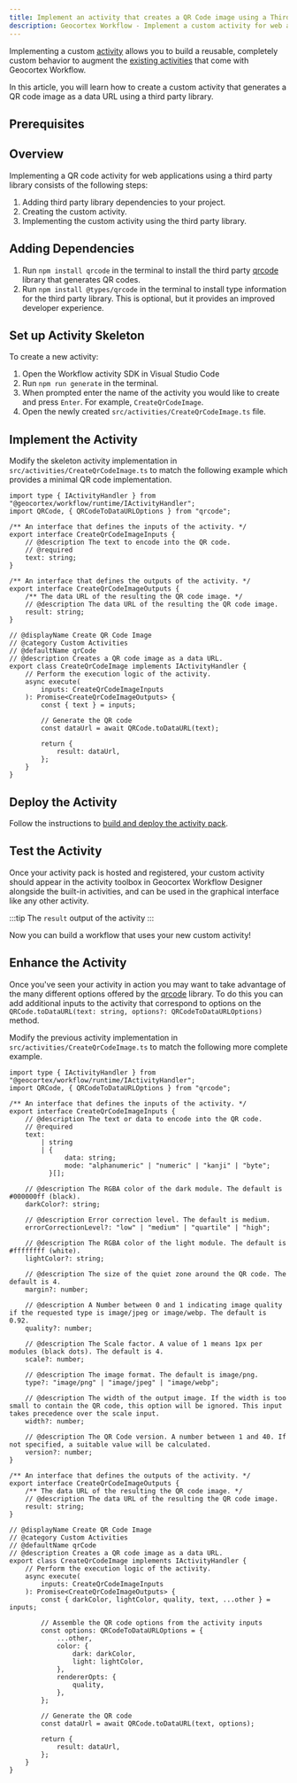 ```yaml
---
title: Implement an activity that creates a QR Code image using a Third Party Library
description: Geocortex Workflow - Implement a custom activity for web applications that creates a QR code image using a third party library
---
```


<!-- cspell:ignore qrcode webp -->


Implementing a custom [activity](key-concepts.mdx#activities) allows you to build a reusable, completely custom behavior to augment the [existing activities](https://docs.geocortex.com/workflow/latest/help/Default.htm#wf5/help/activity-reference.htm%3FTocPath%3DActivities%7CActivity%2520Reference%7C_____0) that come with Geocortex Workflow.

In this article, you will learn how to create a custom activity that generates a QR code image as a data URL using a third party library.

## Prerequisites

<WebPrereqs />

## Overview

Implementing a QR code activity for web applications using a third party library consists of the following steps:

1. Adding third party library dependencies to your project.
1. Creating the custom activity.
1. Implementing the custom activity using the third party library.

## Adding Dependencies

1. Run `npm install qrcode` in the terminal to install the third party [qrcode](https://github.com/soldair/node-qrcode) library that generates QR codes.
1. Run `npm install @types/qrcode` in the terminal to install type information for the third party library. This is optional, but it provides an improved developer experience.

## Set up Activity Skeleton

To create a new activity:

1. Open the Workflow activity SDK in Visual Studio Code
1. Run `npm run generate` in the terminal.
1. When prompted enter the name of the activity you would like to create and press `Enter`. For example, `CreateQrCodeImage`.
1. Open the newly created `src/activities/CreateQrCodeImage.ts` file.

## Implement the Activity

Modify the skeleton activity implementation in `src/activities/CreateQrCodeImage.ts` to match the following example which provides a minimal QR code implementation.

```tsx title="src/activities/CreateQrCodeImage.ts"
import type { IActivityHandler } from "@geocortex/workflow/runtime/IActivityHandler";
import QRCode, { QRCodeToDataURLOptions } from "qrcode";

/** An interface that defines the inputs of the activity. */
export interface CreateQrCodeImageInputs {
    // @description The text to encode into the QR code.
    // @required
    text: string;
}

/** An interface that defines the outputs of the activity. */
export interface CreateQrCodeImageOutputs {
    /** The data URL of the resulting the QR code image. */
    // @description The data URL of the resulting the QR code image.
    result: string;
}

// @displayName Create QR Code Image
// @category Custom Activities
// @defaultName qrCode
// @description Creates a QR code image as a data URL.
export class CreateQrCodeImage implements IActivityHandler {
    // Perform the execution logic of the activity.
    async execute(
        inputs: CreateQrCodeImageInputs
    ): Promise<CreateQrCodeImageOutputs> {
        const { text } = inputs;

        // Generate the QR code
        const dataUrl = await QRCode.toDataURL(text);

        return {
            result: dataUrl,
        };
    }
}
```

## Deploy the Activity

Follow the instructions to [build and deploy the activity pack](sdk-web-overview.mdx#deployment).

## Test the Activity

Once your activity pack is hosted and registered, your custom activity should appear in the activity toolbox in Geocortex Workflow Designer alongside the built-in activities, and can be used in the graphical interface like any other activity.

:::tip
The `result` output of the activity
:::

Now you can build a workflow that uses your new custom activity!

## Enhance the Activity

Once you've seen your activity in action you may want to take advantage of the many different options offered by the [qrcode](https://github.com/soldair/node-qrcode) library. To do this you can add additional inputs to the activity that correspond to options on the `QRCode.toDataURL(text: string, options?: QRCodeToDataURLOptions)` method.

Modify the previous activity implementation in `src/activities/CreateQrCodeImage.ts` to match the following more complete example.

```tsx title="src/activities/CreateQrCodeImage.ts"
import type { IActivityHandler } from "@geocortex/workflow/runtime/IActivityHandler";
import QRCode, { QRCodeToDataURLOptions } from "qrcode";

/** An interface that defines the inputs of the activity. */
export interface CreateQrCodeImageInputs {
    // @description The text or data to encode into the QR code.
    // @required
    text:
        | string
        | {
              data: string;
              mode: "alphanumeric" | "numeric" | "kanji" | "byte";
          }[];

    // @description The RGBA color of the dark module. The default is #000000ff (black).
    darkColor?: string;

    // @description Error correction level. The default is medium.
    errorCorrectionLevel?: "low" | "medium" | "quartile" | "high";

    // @description The RGBA color of the light module. The default is #ffffffff (white).
    lightColor?: string;

    // @description The size of the quiet zone around the QR code. The default is 4.
    margin?: number;

    // @description A Number between 0 and 1 indicating image quality if the requested type is image/jpeg or image/webp. The default is 0.92.
    quality?: number;

    // @description The Scale factor. A value of 1 means 1px per modules (black dots). The default is 4.
    scale?: number;

    // @description The image format. The default is image/png.
    type?: "image/png" | "image/jpeg" | "image/webp";

    // @description The width of the output image. If the width is too small to contain the QR code, this option will be ignored. This input takes precedence over the scale input.
    width?: number;

    // @description The QR Code version. A number between 1 and 40. If not specified, a suitable value will be calculated.
    version?: number;
}

/** An interface that defines the outputs of the activity. */
export interface CreateQrCodeImageOutputs {
    /** The data URL of the resulting the QR code image. */
    // @description The data URL of the resulting the QR code image.
    result: string;
}

// @displayName Create QR Code Image
// @category Custom Activities
// @defaultName qrCode
// @description Creates a QR code image as a data URL.
export class CreateQrCodeImage implements IActivityHandler {
    // Perform the execution logic of the activity.
    async execute(
        inputs: CreateQrCodeImageInputs
    ): Promise<CreateQrCodeImageOutputs> {
        const { darkColor, lightColor, quality, text, ...other } = inputs;

        // Assemble the QR code options from the activity inputs
        const options: QRCodeToDataURLOptions = {
            ...other,
            color: {
                dark: darkColor,
                light: lightColor,
            },
            rendererOpts: {
                quality,
            },
        };

        // Generate the QR code
        const dataUrl = await QRCode.toDataURL(text, options);

        return {
            result: dataUrl,
        };
    }
}
```
